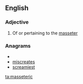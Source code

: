 ==English==

===Adjective===
{{en-adj|-}}

# {{anatomy}} Of or pertaining to the [[masseter]]

===Anagrams===
* {{alphagram|aceeimrsst}}
* [[miscreates#English|miscreates]]
* [[screamiest#English|screamiest]]

[[ta:masseteric]]